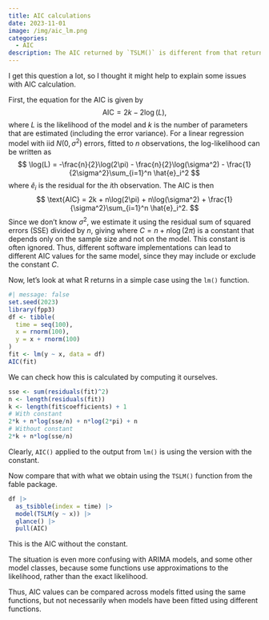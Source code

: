 ```yaml
---
title: AIC calculations
date: 2023-11-01
image: /img/aic_lm.png
categories:
  - AIC
description: The AIC returned by `TSLM()` is different from that returned by `lm()`. Why?
---
```


I get this question a lot, so I thought it might help to explain some issues with AIC calculation.

First, the equation for the AIC is given by
$$
\text{AIC} = 2k - 2\log(L),
$$
where $L$ is the likelihood of the model and $k$ is the number of parameters that are estimated (including the error variance). For a linear regression model with iid $N(0,\sigma^2)$ errors, fitted to $n$ observations, the log-likelihood can be written as
$$
\log(L) = -\frac{n}{2}\log(2\pi) - \frac{n}{2}\log(\sigma^2) - \frac{1}{2\sigma^2}\sum_{i=1}^n \hat{e}_i^2
$$
where $\hat{e}_i$ is the residual for the $i$th observation. The AIC is then
$$
\text{AIC} = 2k + n\log(2\pi) + n\log(\sigma^2)  + \frac{1}{\sigma^2}\sum_{i=1}^n \hat{e}_i^2.
$$
Since we don't know $\sigma^2$, we estimate it using the residual sum of squared errors (SSE) divided by $n$, giving
\begin{align*}
\text{AIC} & = 2k +n\log(2\pi) + n\log\left(\frac{\text{SSE}}{n}\right) + n \\
& = 2k + n\log\left(\frac{\text{SSE}}{n}\right) + C
\end{align*}
where $C = n + n\log(2\pi)$ is a constant that depends only on the sample size and not on the model. This constant is often ignored. Thus, different software implementations can lead to different AIC values for the same model, since they may include or exclude the constant $C$.

Now, let's look at what R returns in a simple case using the `lm()` function.


```r
#| message: false
set.seed(2023)
library(fpp3)
df <- tibble(
  time = seq(100),
  x = rnorm(100),
  y = x + rnorm(100)
)
fit <- lm(y ~ x, data = df)
AIC(fit)
```

We can check how this is calculated by computing it ourselves.

```r
sse <- sum(residuals(fit)^2)
n <- length(residuals(fit))
k <- length(fit$coefficients) + 1
# With constant
2*k + n*log(sse/n) + n*log(2*pi) + n
# Without constant
2*k + n*log(sse/n)
```

Clearly, `AIC()` applied to the output from `lm()` is using the version with the constant.

Now compare that with what we obtain using the `TSLM()` function from the fable package.

```r
df |>
  as_tsibble(index = time) |>
  model(TSLM(y ~ x)) |>
  glance() |>
  pull(AIC)
```

This is the AIC without the constant.

The situation is even more confusing with ARIMA models, and some other model classes, because some functions use approximations to the likelihood, rather than the exact likelihood.

Thus, AIC values can be compared across models fitted using the same functions, but not necessarily when models have been fitted using different functions.
